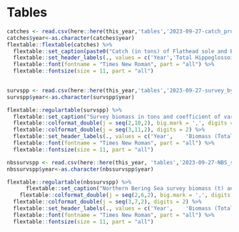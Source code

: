 # Tables

```r
catches <- read.csv(here::here(this_year,'tables','2023-09-27-catch_proportions.csv'))
catches$year<-as.character(catches$year)
flextable::flextable(catches) %>%
  flextable::set_caption(paste0("Catch (in tons) of Flathead sole and Bering flounder combined (Hippoglossoides elassodon) and Flathead sole only, and Bering flounder only. Observer data of species-specific extrapolated weight in each haul was summed over hauls within each year and used to calculate the proportion of the total Hippoglossoides spp. catch that was Flathead sole or Bering flounder. Proportions were multiplied by the total Hippoglossoides spp. (Flathead sole and Bering flounder combined) catches reported by AKFIN to obtain total catch of Flathead sole separately from that of Bering flounder. Note that the value for ",this_year," is the observed catch, current through ", pull_date,"; the extrapolated catches used for this year in the projection model are higher.")) %>%
  flextable::set_header_labels(., values = c('Year','Total Hippoglossoides spp.','Flathead Sole','Bering Flounder'))  %>%
  flextable::font(fontname = "Times New Roman", part = "all") %>% 
  flextable::fontsize(size = 11, part = "all")
           
```

\pagebreak

```r
survspp <- read.csv(here::here(this_year,'tables','2023-09-27-survey_by_spp.csv')) %>% filter(year< 2023)
survspp$year<-as.character(survspp$year)

flextable::regulartable(survspp) %>%  
  flextable::set_caption("Survey biomass in tons and coefficient of variation (CV) of Hippoglossoides spp. (combined Flathead sole and Bering flounder) across the entire BSAI; Flathead sole only in the Aleutian Islands, Hippoglossoides spp. combined in the Eastern Bering Sea (EBS) shelf survey, Flathead sole only in EBS shelf survey, and Bering flounder only in the EBS shelf survey. Slight discrepancies in totals may occur due to rounding.") %>%
  flextable::colformat_double(j = seq(2,10,2), big.mark = ',', digits = 0) %>%
  flextable::colformat_double(j = seq(3,11,2), digits = 2) %>%
  flextable::set_header_labels(., values = c('Year',	'Biomass (Total)','CV (Total)',	'Biomass (AI)',	'CV (AI)',	'Biomass (EBS, all)',	'CV (EBS, all)',	'Biomass (EBS, flathead)',	'CV (EBS, flathead)',	'Biomass (EBS, Bering Flounder)',	'CV (EBS, Bering Flounder)'))  %>%
  flextable::font(fontname = "Times New Roman", part = "all") %>% 
  flextable::fontsize(size = 11, part = "all") 
```

\pagebreak

```r
nbssurvspp <- read.csv(here::here(this_year, 'tables','2023-09-27-NBS_survey_by_spp.csv'))
nbssurvspp$year<-as.character(nbssurvspp$year)

flextable::regulartable(nbssurvspp) %>%  
      flextable::set_caption("Northern Bering Sea survey biomass (t) and coefficient of variation (CV) for Flathead sole, Bering flounder, and the two combined (Hippoglossoides spp.). These data are presented here for reference only and are not used in any assessments.") %>%
    flextable::colformat_double(j = seq(2,6,2), big.mark = ',', digits = 0) %>%
  flextable::colformat_double(j = seq(3,7,2), digits = 2) %>%
  flextable::set_header_labels(., values = c('Year',	'Biomass (Total)',	'CV (Total)',	'Biomass (NBS, flathead)',	'CV (NBS, flathead)',	'Biomass (NBS, Bering Flounder)',	'CV (NBS, Bering Flounder)'))  %>%
  flextable::font(fontname = "Times New Roman", part = "all") %>% 
  flextable::fontsize(size = 11, part = "all") 
```

\pagebreak


